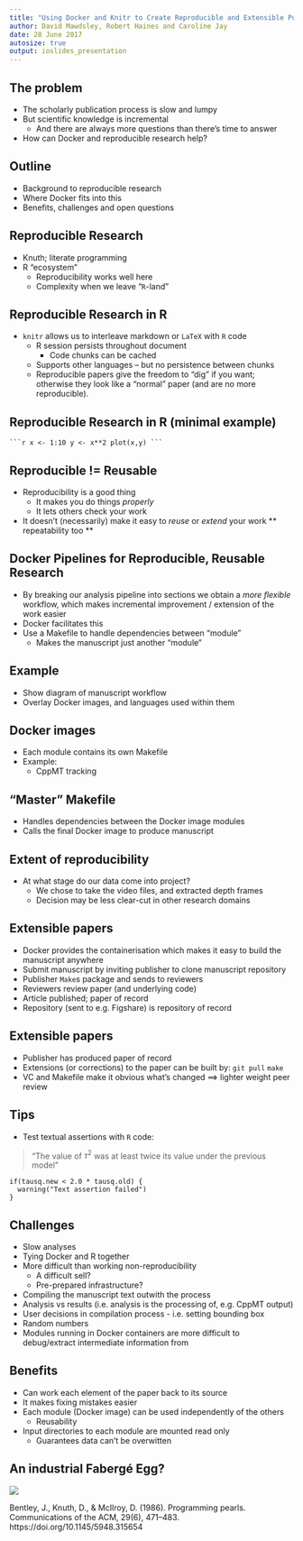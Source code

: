 ```yaml
---
title: "Using Docker and Knitr to Create Reproducible and Extensible Publications"
author: David Mawdsley, Robert Haines and Caroline Jay 
date: 28 June 2017
autosize: true
output: ioslides_presentation
---
```


[](start with the question, “what’s the one thing I want people to learn, or feel, or do, as a result of hearing this?”. Tim Harford)

[](To understand why writing a reproducible paper is a good thing, and how to do it.)

## The problem

- The scholarly publication process is slow and lumpy
- But scientific knowledge is incremental
	- And there are always more questions than there's time to answer
- How can Docker and reproducible research help?

## Outline

- Background to reproducible research
- Where Docker fits into this
- Benefits, challenges and open questions 

## Reproducible Research

- Knuth; literate programming
- R "ecosystem"
	- Reproducibility works well here
	- Complexity when we leave "`R`-land"


## Reproducible Research in R

- `knitr` allows us to interleave markdown or `LaTeX` with `R` code
	- R session persists throughout document
		- Code chunks can be cached
	- Supports other languages -- but no persistence between chunks
  - Reproducible papers give the freedom to "dig" if you want; otherwise they look like a "normal" paper (and are no more reproducible).

## Reproducible Research in R (minimal example)
`
```r
x <- 1:10
y <- x**2
plot(x,y)
```
`

## Reproducible != Reusable

- Reproducibility is a good thing
	- It makes you do things *properly*
	- It lets others check your work
- It doesn't (necessarily) make it easy to _reuse_ or _extend_ your work 
 ** repeatability too **

## Docker Pipelines for Reproducible, Reusable Research

- By breaking our analysis pipeline into sections we obtain a
_more flexible_ workflow, which makes incremental improvement / extension of the work easier
- Docker facilitates this
- Use a Makefile to handle dependencies between "module" 
	- Makes the manuscript just another "module"

## Example
- Show diagram of manuscript workflow
- Overlay Docker images, and languages used within them

## Docker images
- Each module contains its own Makefile
- Example:
  - CppMT tracking
  
## "Master" Makefile
- Handles dependencies between the Docker image modules
- Calls the final Docker image to produce manuscript

## Extent of reproducibility

- At what stage do our data come into project?
  - We chose to take the video files, and extracted depth frames
  - Decision may be less clear-cut in other research domains
  
## Extensible papers

- Docker provides the containerisation which makes it easy to build the manuscript anywhere
- Submit manuscript by inviting publisher to clone manuscript repository
- Publisher `Make`s package and sends to reviewers
- Reviewers review paper (and underlying code)
- Article published; paper of record
- Repository (sent to e.g. Figshare) is repository of record

## Extensible papers

- Publisher has produced paper of record
- Extensions (or corrections) to the paper can be built by:
`git pull`
`make`
- VC and Makefile make it obvious what's changed ==> lighter weight peer review

## Tips

- Test textual assertions with `R` code:

> "The value of $\tau^2$ was at least twice its value under the previous model"

```
if(tausq.new < 2.0 * tausq.old) {
  warning("Text assertion failed")
}
```

## Challenges

- Slow analyses
- Tying Docker and R together
- More difficult than working non-reproducibility
   - A difficult sell?
   - Pre-prepared infrastructure?
- Compiling the manuscript text outwith the process
- Analysis vs results (i.e. analysis is the processing of, e.g. CppMT output)
- User decisions in compilation process - i.e. setting bounding box 
- Random numbers
- Modules running in Docker containers are more difficult to debug/extract intermediate information from

## Benefits

- Can work each element of the paper back to its source
- It makes fixing mistakes easier
- Each module (Docker image) can be used independently of the others
  - Reusability
- Input directories to each module are mounted read only
	- Guarantees data can't be overwitten

## An industrial Fabergé Egg?

![](FabergeEggQuoteCropped.png)

Bentley, J., Knuth, D., & McIlroy, D. (1986). Programming pearls. Communications of the ACM, 29(6), 471–483. https://doi.org/10.1145/5948.315654
